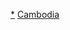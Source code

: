 {{Catnav|頁面分類|地理|地理模板|大洲模板|各大洲國家模板|亚洲国家模板}}
{{Catnav|頁面分類|地理|地理模板|大洲模板|亚洲模板|亚洲国家模板}}
{{Catnav|頁面分類|地理|区域地理|大洲|亞洲|亚洲模板|亚洲国家模板}}
{{Catnav|頁面分類|地理|国家|亚洲国家|柬埔寨}}

[[Category:柬埔寨|*]]
[[Category:亞洲國家模板|Cambodia]]
